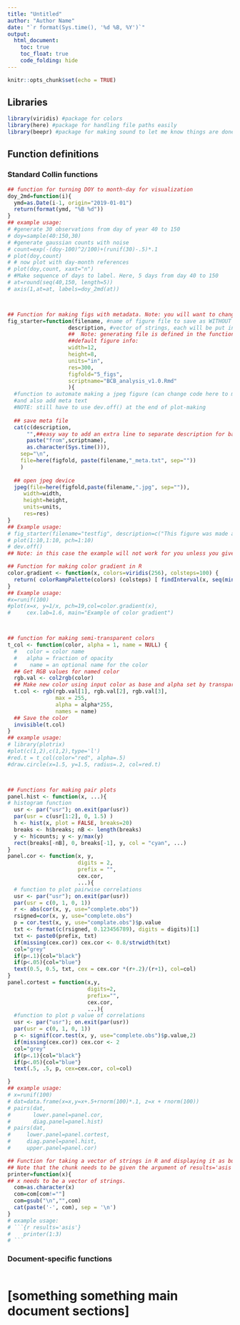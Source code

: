 ```yaml
---
title: "Untitled"
author: "Author Name"
date: "`r format(Sys.time(), '%d %B, %Y')`"
output: 
  html_document:
    toc: true
    toc_float: true
    code_folding: hide
---
```


```r
knitr::opts_chunk$set(echo = TRUE)
```

## Libraries

```r
library(viridis) #package for colors
library(here) #package for handling file paths easily
library(beepr) #package for making sound to let me know things are done.
```


## Function definitions

### Standard Collin functions

```r
## function for turning DOY to month-day for visualization
doy_2md=function(i){
  ymd=as.Date(i-1, origin="2019-01-01")
  return(format(ymd, "%B %d"))
}
## example usage:
# #generate 30 observations from day of year 40 to 150
# doy=sample(40:150,30)
# #generate gaussian counts with noise
# count=exp(-(doy-100)^2/100)+(runif(30)-.5)*.1
# plot(doy,count)
# # now plot with day-month references
# plot(doy,count, xaxt="n")
# #Make sequence of days to label. Here, 5 days from day 40 to 150
# at=round(seq(40,150, length=5))
# axis(1,at=at, labels=doy_2md(at))



## Function for making figs with metadata. Note: you will want to change figfold and scriptname default values to be appropriate for this document.
fig_starter=function(filename, #name of figure file to save as WITHOUT SUFFIX
                   description, #vector of strings, each will be put in its own line of meta file
                   ##  Note: generating file is defined in the function, date and time is automatically added.
                   ##default figure info:
                   width=12,
                   height=8,
                   units="in",
                   res=300,
                   figfold="5_figs",
                   scriptname="BCB_analysis_v1.0.Rmd"
                   ){
  #function to automate making a jpeg figure (can change code here to make png)
  #and also add meta text
  #NOTE: still have to use dev.off() at the end of plot-making
  
  ## save meta file
  cat(c(description,
      "",##easy way to add an extra line to separate description for basic data.
      paste("from",scriptname),
      as.character(Sys.time())),
    sep="\n",
    file=here(figfold, paste(filename,"_meta.txt", sep=""))
    )
  
  ## open jpeg device
  jpeg(file=here(figfold,paste(filename,".jpg", sep="")),
     width=width, 
     height=height, 
     units=units, 
     res=res)
}
## Example usage:
# fig_starter(filename="testfig", description=c("This figure was made as an example.","We can add endless lines of description."))
# plot(1:10,1:10, pch=1:10)
# dev.off()
## Note: in this case the example will not work for you unless you give it the correct location for "figfold" - the relative file path to the folder for your figures.

## Function for making color gradient in R
color.gradient <- function(x, colors=viridis(256), colsteps=100) {
  return( colorRampPalette(colors) (colsteps) [ findInterval(x, seq(min(x),max(x), length.out=colsteps)) ] )
}
## Example usage:
#x=runif(100)
#plot(x=x, y=1/x, pch=19,col=color.gradient(x),
#     cex.lab=1.6, main="Example of color gradient")



## function for making semi-transparent colors
t_col <- function(color, alpha = 1, name = NULL) {
  #	  color = color name
  #	  alpha = fraction of opacity
  #	   name = an optional name for the color
  ## Get RGB values for named color
  rgb.val <- col2rgb(color)
  ## Make new color using input color as base and alpha set by transparency
  t.col <- rgb(rgb.val[1], rgb.val[2], rgb.val[3],
               max = 255,
               alpha = alpha*255,
               names = name)
  ## Save the color
  invisible(t.col)
}
## example usage:
# library(plotrix)
#plot(c(1,2),c(1,2),type='l')
#red.t = t_col(color="red", alpha=.5)
#draw.circle(x=1.5, y=1.5, radius=.2, col=red.t)



## Functions for making pair plots
panel.hist <- function(x, ...){
# histogram function
  usr <- par("usr"); on.exit(par(usr))
  par(usr = c(usr[1:2], 0, 1.5) )
  h <- hist(x, plot = FALSE, breaks=20)
  breaks <- h$breaks; nB <- length(breaks)
  y <- h$counts; y <- y/max(y)
  rect(breaks[-nB], 0, breaks[-1], y, col = "cyan", ...)
}
panel.cor <- function(x, y,
                      digits = 2,
                      prefix = "",
                      cex.cor,
                      ...){
  # function to plot pairwise correlations
  usr <- par("usr"); on.exit(par(usr))
  par(usr = c(0, 1, 0, 1))
  r <- abs(cor(x, y, use="complete.obs"))
  rsigned=cor(x, y, use="complete.obs")
  p = cor.test(x, y, use="complate.obs")$p.value
  txt <- format(c(rsigned, 0.123456789), digits = digits)[1]
  txt <- paste0(prefix, txt)
  if(missing(cex.cor)) cex.cor <- 0.8/strwidth(txt)
  col="grey"
  if(p<.1){col="black"}
  if(p<.05){col="blue"}
  text(0.5, 0.5, txt, cex = cex.cor *(r+.2)/(r+1), col=col)
}
panel.cortest = function(x,y,
                         digits=2,
                         prefix="",
                         cex.cor,
                         ...){
  #function to plot p value of correlations
  usr <- par("usr"); on.exit(par(usr))
  par(usr = c(0, 1, 0, 1))
  p <- signif(cor.test(x, y, use="complete.obs")$p.value,2)
  if(missing(cex.cor)) cex.cor <- 2
  col="grey"
  if(p<.1){col="black"}
  if(p<.05){col="blue"}
  text(.5, .5, p, cex=cex.cor, col=col)

}
## example usage:
# x=runif(100)
# dat=data.frame(x=x,y=x+.5+rnorm(100)*.1, z=x + rnorm(100))
# pairs(dat,
#       lower.panel=panel.cor,
#       diag.panel=panel.hist)
# pairs(dat,
#     lower.panel=panel.cortest,
#     diag.panel=panel.hist,
#     upper.panel=panel.cor)

## Function for taking a vector of strings in R and displaying it as bullets in Rmarkdown
## Note that the chunk needs to be given the argument of results='asis'
printer=function(x){
## x needs to be a vector of strings.
  com=as.character(x)
  com=com[com!=""]
  com=gsub("\n","",com)
  cat(paste('-', com), sep = '\n') 
}
# example usage:
# ```{r results='asis'}
#    printer(1:3)
# ```

```

### Document-specific functions

```r

```



# [something something main document sections]
